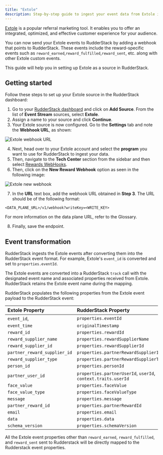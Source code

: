 ```yaml
---
title: "Extole"
description: Step-by-step guide to ingest your event data from Extole into RudderStack.
---
```


[Extole](https://www.extole.com/) is a popular referral marketing tool. It enables you to offer an integrated, optimized, and effective customer experience for your audience.

You can now send your Extole events to RudderStack by adding a webhook that points to RudderStack. These events include the reward-specific events such as `reward_earned`,`reward_fulfilled`,`reward_sent`, etc. along with other Extole custom events.

This guide will help you in setting up Extole as a source in RudderStack.

## Getting started

Follow these steps to set up your Extole source in the RudderStack dashboard:

1. Go to your [RudderStack dashboard](https://app.rudderstack.com/) and click on **Add Source**. From the list of **Event Stream** sources, select **Extole**.
2. Assign a name to your source and click **Continue**.
3. Your Extole source is now configured. Go to the **Settings** tab and note the **Webhook URL**, as shown:

<img src="../../assets/event-stream-sources/extole-webhook-url.png" alt="Extole webhook URL" />

4. Next, head over to your Extole account and select the **program** you want to use for RudderStack to ingest your data. 
5. Then, navigate to the **Tech Center** section from the sidebar and then select [Rewards WebHooks](https://my.extole.com/tech-center/rewards-webhooks). 
6. Then, click on the **New Reward Webhook** option as seen in the following image:

<img src="../../assets/event-stream-sources/extole-3.png" alt="Extole new webhook" />

7. In the **URL** text box, add the webhook URL obtained in **Step 3**. The URL should be of the following format:

```
<DATA_PLANE_URL>/v1/webhook?writeKey=<WRITE_KEY>
```

<div class="infoBlock">
For more information on the data plane URL, refer to the <Link to="/resources/glossary/#data-plane-url">Glossary</Link>.
</div>

8. Finally, save the endpoint.

## Event transformation

RudderStack ingests the Extole events after converting them into the RudderStack event format. For example, Extole's `event_id` is converted and set to `properties.eventId`. 

<div class="infoBlock">
The Extole events are converted into a RudderStack <code class="inline-code">track</code> call with the designated event name and associated properties received from Extole.
</div>

<div class="infoBlock">
RudderStack retains the Extole event name during the mapping.
</div>

RudderStack populates the following properties from the Extole event payload to the RudderStack event:

| **Extole Property**              | **RudderStack Property**                                          |
| :--------------------------- | :------------------------------------------------------------ |
| `event_id`,                  | `properties.eventId`                                          |
| `event_time`                 | `originalTimestamp`                                           |
| `reward_id`                  | `properties.rewardId`                                         |
| `reward_supplier_name`       | `properties.rewardSupplierName`                               |
| `reward_supplier_id`         | `properties.rewardSupplierId`                                 |
| `partner_reward_supplier_id` | `properties.partnerRewardSupplierId`                          |
| `reward_supplier_type`       | `properties.partnerRewardSupplierType`                        |
| `person_id`                  | `properties.personId`                                         |
| `partner_user_id`            | `properties.partnerUserId`, `userId`, `context.traits.userId` |
| `face_value`                 | `properties.faceValue`                                        |
| `face_value_type`            | `properties.faceValueType`                                    |
| `message`                    | `properties.message`                                          |
| `partner_reward_id`          | `properties.partnerRewardId`                                  |
| `email`                      | `properties.email`                                            |
| `data`                       | `properties.data`                                             |
| `schema_version`             | `properties.schemaVersion`                                    |

<div class="warningBlock">
All the Extole event properties other than <code class="inline-code">reward_earned</code>, <code class="inline-code">reward_fulfilled</code>, and <code class="inline-code">reward_sent</code> sent to Rudderstack will be directly mapped to the Rudderstack event properties.
</div>